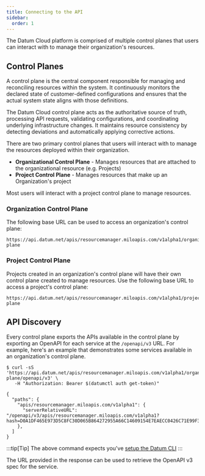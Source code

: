 ```yaml
---
title: Connecting to the API
sidebar:
  order: 1
---
```


The Datum Cloud platform is comprised of multiple control planes that users can
interact with to manage their organization's resources.

## Control Planes

A control plane is the central component responsible for managing and
reconciling resources within the system. It continuously monitors the declared
state of customer-defined configurations and ensures that the actual system
state aligns with those definitions.

The Datum Cloud control plane acts as the authoritative source of truth,
processing API requests, validating configurations, and coordinating underlying
infrastructure changes. It maintains resource consistency by detecting
deviations and automatically applying corrective actions.

There are two primary control planes that users will interact with to manage the
resources deployed within their organization.

- **Organizational Control Plane** - Manages resources that are attached to the
  organizational resource (e.g. Projects)
- **Project Control Plane** - Manages resources that make up an Organization's
  project

Most users will interact with a project control plane to manage resources.

### Organization Control Plane

The following base URL can be used to access an organization's control plane:

```url
https://api.datum.net/apis/resourcemanager.miloapis.com/v1alpha1/organizations/{organization_id}/control-plane
```

### Project Control Plane

Projects created in an organization's control plane will have their own control
plane created to manage resources. Use the following base URL to access a
project's control plane:

```url
https://api.datum.net/apis/resourcemanager.miloapis.com/v1alpha1/projects/{project_id}/control-plane
```

## API Discovery

Every control plane exports the APIs available in the control plane by exporting
an OpenAPI for each service at the `/openapi/v3` URL. For example, here's an
example that demonstrates some services available in an organization's control
plane.

```shell
$ curl -sS 'https://api.datum.net/apis/resourcemanager.miloapis.com/v1alpha1/organizations/{organization_id}/control-plane/openapi/v3' \
   -H "Authorization: Bearer $(datumctl auth get-token)"

{
  "paths": {
    "apis/resourcemanager.miloapis.com/v1alpha1": {
      "serverRelativeURL": "/openapi/v3/apis/resourcemanager.miloapis.com/v1alpha1?hash=D0A1DF465E973D5C8FC30D065B864272955A66C14609154E7EAECC0426C71E99F3982ECBA4D5C6C92EC3DF497E159F2129D0F8A20CDC8E5746583D1BFEA80A52"
    },
  ]
}
```

:::tip[Tip]
The above command expects you've [setup the Datum CLI](/docs/tasks/tools)
:::

The URL provided in the response can be used to retrieve the OpenAPI v3 spec for
the service.
